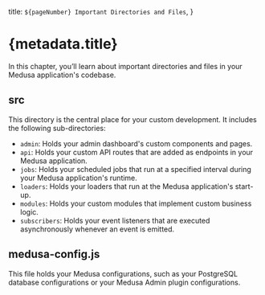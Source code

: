   title: `${pageNumber} Important Directories and Files`,
}

# {metadata.title}

In this chapter, you’ll learn about important directories and files in your Medusa application's codebase.

## src

This directory is the central place for your custom development. It includes the following sub-directories:

- `admin`: Holds your admin dashboard's custom components and pages.
- `api`: Holds your custom API routes that are added as endpoints in your Medusa application.
- `jobs`: Holds your scheduled jobs that run at a specified interval during your Medusa application's runtime.
- `loaders`: Holds your loaders that run at the Medusa application's start-up.
- `modules`: Holds your custom modules that implement custom business logic.
- `subscribers`: Holds your event listeners that are executed asynchronously whenever an event is emitted.

## medusa-config.js

This file holds your Medusa configurations, such as your PostgreSQL database configurations or your Medusa Admin plugin configurations.
